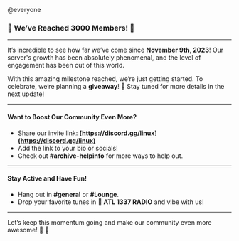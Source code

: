 @everyone  

### **🎉 We’ve Reached 3000 Members! 🎉**  

---

It’s incredible to see how far we’ve come since **November 9th, 2023**! Our server's growth has been absolutely phenomenal, and the level of engagement has been out of this world.  

With this amazing milestone reached, we’re just getting started. To celebrate, we’re planning a **giveaway**! 🎁 Stay tuned for more details in the next update!  

---

#### **Want to Boost Our Community Even More?**  
- Share our invite link: **[https://discord.gg/linux](https://discord.gg/linux)**  
- Add the link to your bio or socials!  
- Check out ⁠**#archive-helpinfo** for more ways to help out.  

---

#### **Stay Active and Have Fun!**  
- Hang out in **#general** or **#Lounge**.  
- Drop your favorite tunes in **🎵 ATL 1337 RADIO** and vibe with us!  

---

Let’s keep this momentum going and make our community even more awesome! 🚀 🐧 
